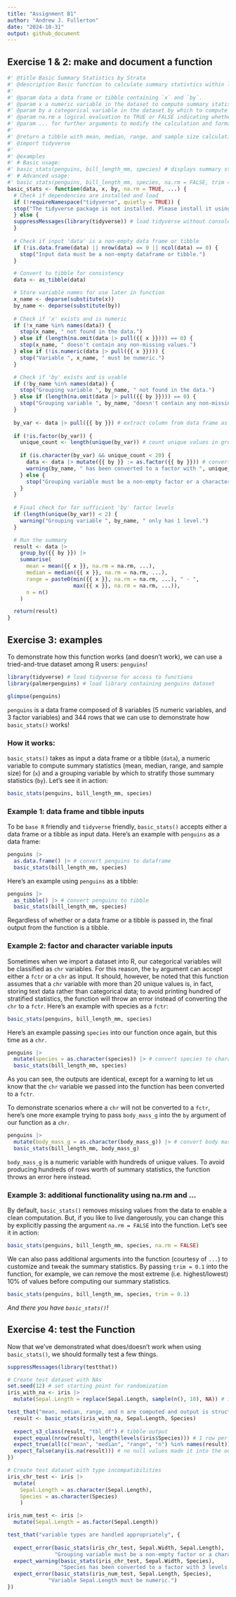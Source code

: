 ```yaml
---
title: "Assignment B1"
author: "Andrew J. Fullerton"
date: "2024-10-31"
output: github_document
---
```


## Exercise 1 & 2: make and document a function

```r
#' @title Basic Summary Statistics by Strata
#' @description Basic function to calculate summary statistics within levels of a categorical variable.
#'
#' @param data a data frame or tibble containing `x` and `by`.
#' @param x a numeric variable in the dataset to compute summary statistics for. `x` was chosen as a name since it is commonly used as a standard name for the primary function argument.
#' @param by a categorical variable in the dataset by which to compute summary statistics. `by` was chosen as a name since it is is suggestive of the argument's purpose in specifying the categorical variable by which to stratify summary statistics.
#' @param na.rm a logical evaluation to TRUE or FALSE indicating whether `NA` values should be stripped. Default is `TRUE`. `na.rm` was chosen as the argument name to be consistent with usage and nomenclature in other functions in R.
#' @param ... for further arguments to modify the calculation and formatting of the summary statistics.
#'
#' @return a tibble with mean, median, range, and sample size calculations by strata.
#' @import tidyverse
#'
#' @examples
#' # Basic usage:
#' basic_stats(penguins, bill_length_mm, species) # displays summary stats by species
#' # Advanced usage:
#' basic_stats(penguins, bill_length_mm, species, na.rm = FALSE, trim = 0.1) # trims 10% of largest/smallest values when computing mean and includes NAs
basic_stats <- function(data, x, by, na.rm = TRUE, ...) {
  # Check if dependencies are installed and load
  if (!requireNamespace("tidyverse", quietly = TRUE)) {
  stop("The tidyverse package is not installed. Please install it using install.packages('tidyverse').\n")
  } else {
  suppressMessages(library(tidyverse)) # load tidyverse without console message
  }
  
  # Check if input 'data' is a non-empty data frame or tibble
  if (!is.data.frame(data) || nrow(data) == 0 || ncol(data) == 0) {
    stop("Input data must be a non-empty dataframe or tibble.")
  }

  # Convert to tibble for consistency
  data <- as_tibble(data) 

  # Store variable names for use later in function
  x_name <- deparse(substitute(x))
  by_name <- deparse(substitute(by))
  
  # Check if 'x' exists and is numeric
  if (!x_name %in% names(data)) {
    stop(x_name, " not found in the data.")
  } else if (length(na.omit(data |> pull({{ x }}))) == 0) {
    stop(x_name, " doesn't contain any non-missing values.")
  } else if (!is.numeric(data |> pull({{ x }}))) {
    stop("Variable ", x_name, " must be numeric.")
  }

  # Check if 'by' exists and is usable
  if (!by_name %in% names(data)) {
    stop("Grouping variable ", by_name, " not found in the data.")
  } else if (length(na.omit(data |> pull({{ by }}))) == 0) {
    stop("Grouping variable ", by_name, "doesn't contain any non-missing values.")
  }
  
  by_var <- data |> pull({{ by }}) # extract column from data frame as vector
  
  if (!is.factor(by_var)) {
    unique_count <- length(unique(by_var)) # count unique values in grouping var
    
    if (is.character(by_var) && unique_count < 20) {
      data <- data |> mutate({{ by }} := as.factor({{ by }})) # convert to factor
      warning(by_name, " has been converted to a factor with ", unique_count, " levels.")
    } else {
      stop("Grouping variable must be a non-empty factor or a character variable with fewer than 20 unique values.")
    }
  }
  
  # Final check for for sufficient 'by' factor levels
  if (length(unique(by_var)) < 2) {
    warning("Grouping variable ", by_name, " only has 1 level.")
  }

  # Run the summary
  result <- data |>
    group_by({{ by }}) |>
    summarise(
      mean = mean({{ x }}, na.rm = na.rm, ...),
      median = median({{ x }}, na.rm = na.rm, ...),
      range = paste0(min({{ x }}, na.rm = na.rm, ...), " - ",
                     max({{ x }}, na.rm = na.rm, ...)),
      n = n()
    )

  return(result)
}

```

## Exercise 3: examples

To demonstrate how this function works (and doesn't work), we can use a tried-and-true dataset among R users: `penguins`!

```r
library(tidyverse) # load tidyverse for access to functions
library(palmerpenguins) # load library containing penguins dataset

glimpse(penguins)
```

`penguins` is a data frame composed of 8 variables (5 numeric variables, and 3 factor variables) and 344 rows that we can use to demonstrate how `basic_stats()` works!

### How it works:

`basic_stats()` takes as input a data frame or a tibble (`data`), a numeric variable to compute summary statistics (mean, median, range, and sample size) for (`x`) and a grouping variable by which to stratify those summary statistics (`by`). Let's see it in action:

```r
basic_stats(penguins, bill_length_mm, species)
```

### Example 1: data frame and tibble inputs

To be `base R` friendly and `tidyverse` friendly, `basic_stats()` accepts either a data frame or a tibble as input data. Here's an example with `penguins` as a data frame:

```r
penguins |> 
  as.data.frame() |> # convert penguins to dataframe
  basic_stats(bill_length_mm, species)
```

Here's an example using `penguins` as a tibble:

```r
penguins |> 
  as_tibble() |> # convert penguins to tibble
  basic_stats(bill_length_mm, species)
```

Regardless of whether or a data frame or a tibble is passed in, the final output from the function is a tibble.

### Example 2: factor and character variable inputs

Sometimes when we import a dataset into R, our categorical variables will be classified as `chr` variables. For this reason, the `by` argument can accept either a `fctr` or a `chr` as input. It should, however, be noted that this function assumes that a `chr` variable with more than 20 unique values is, in fact, storing text data rather than categorical data; to avoid printing hundred of stratified statistics, the function will throw an error instead of converting the `chr` to a `fctr`. Here's an example with species as a `fctr`:

```r
basic_stats(penguins, bill_length_mm, species)
```

Here's an example passing `species` into our function once again, but this time as a `chr`.

```r
penguins |> 
  mutate(species = as.character(species)) |> # convert species to character
  basic_stats(bill_length_mm, species)
```

As you can see, the outputs are identical, except for a warning to let us know that the `chr` variable we passed into the function has been converted to a `fctr`.

To demonstrate scenarios where a `chr` will not be converted to a `fctr`, here's one more example trying to pass `body_mass_g` into the `by` argument of our function as a `chr`.

```r
penguins |> 
  mutate(body_mass_g = as.character(body_mass_g)) |> # convert body mass to character
  basic_stats(bill_length_mm, body_mass_g)
```

`body_mass_g` is a numeric variable with hundreds of unique values. To avoid producing hundreds of rows worth of summary statistics, the function throws an error here instead.

### Example 3: additional functionality using na.rm and ...

By default, `basic_stats()` removes missing values from the data to enable a clean computation. But, if you like to live dangerously, you can change this by explicitly passing the argument `na.rm = FALSE` into the function. Let's see it in action:

```r
basic_stats(penguins, bill_length_mm, species, na.rm = FALSE)
```

We can also pass additional arguments into the function (courtesy of `...`) to customize and tweak the summary statistics. By passing `trim = 0.1` into the function, for example, we can remove the most extreme (i.e. highest/lowest) 10% of values before computing our summary statistics.

```r
basic_stats(penguins, bill_length_mm, species, trim = 0.1)
```

*And there you have `basic_stats()`!*

## Exercise 4: test the Function

Now that we've demonstrated what does/doesn't work when using `basic_stats()`, we should formally test a few things.

```r
suppressMessages(library(testthat))

# Create test dataset with NAs
set.seed(12) # set starting point for randomization
iris_with_na <- iris |>
  mutate(Sepal.Length = replace(Sepal.Length, sample(n(), 10), NA)) # insert 10 NA values into the Sepal.Length column at random

test_that("mean, median, range, and n are computed and output is structured as intended", {
  result <- basic_stats(iris_with_na, Sepal.Length, Species)
  
  expect_s3_class(result, "tbl_df") # tibble output
  expect_equal(nrow(result), length(levels(iris$Species))) # 1 row per species
  expect_true(all(c("mean", "median", "range", "n") %in% names(result))) # summary stats as columns
  expect_false(any(is.na(result))) # no null values made it into the output
})
```

```r
# Create test dataset with type incompatibilities
iris_chr_test <- iris |>
  mutate(
    Sepal.Length = as.character(Sepal.Length),
    Species = as.character(Species)
    )

iris_num_test <- iris |>
  mutate(Sepal.Length = as.factor(Sepal.Length))

test_that("variable types are handled appropriately", {
  
  expect_error(basic_stats(iris_chr_test, Sepal.Width, Sepal.Length), 
               "Grouping variable must be a non-empty factor or a character variable with fewer than 20 unique values.")
  expect_warning(basic_stats(iris_chr_test, Sepal.Width, Species), 
                 "Species has been converted to a factor with 3 levels.")
  expect_error(basic_stats(iris_num_test, Sepal.Length, Species),
             "Variable Sepal.Length must be numeric.")
})
```
